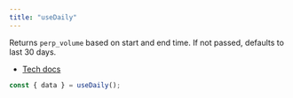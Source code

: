 ```yaml
---
title: "useDaily"
---
```


Returns `perp_volume` based on start and end time. If not passed, defaults to last 30 days.

- [Tech docs](/sdks/tech-doc/modules/orderly_network_hooks#usedaily)

```ts
const { data } = useDaily();
```
